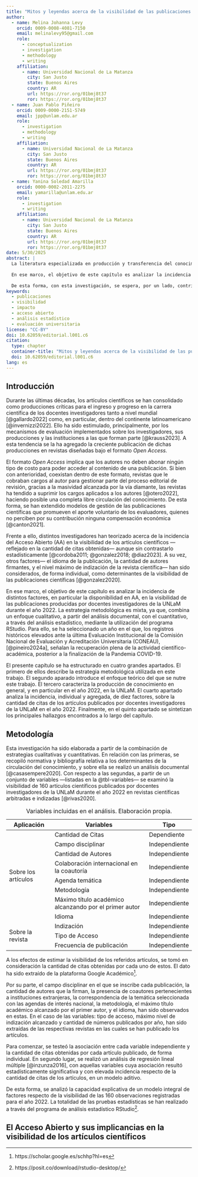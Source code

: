 ```yaml
---
title: "Mitos y leyendas acerca de la visibilidad de las publicaciones periódicas. Un análisis estadístico del impacto de las publicaciones de la Universidad Nacional de La Matanza (UNLaM)"
author:
  - name: Melina Johanna Levy
    orcid: 0009-0008-4081-7150
    email: melinalevy95@gmail.com
    role:
      - conceptualization
      - investigation
      - methodology
      - writing
    affiliation: 
      - name: Universidad Nacional de La Matanza
        city: San Justo
        state: Buenos Aires
        country: AR
        url: https://ror.org/01bmj8t37
        ror: https://ror.org/01bmj8t37
  - name: Juan Pablo Piñeiro
    orcid: 0009-0000-2151-5749
    email: jpp@unlam.edu.ar
    role:
      - investigation
      - methodology
      - writing
    affiliation: 
      - name: Universidad Nacional de La Matanza
        city: San Justo
        state: Buenos Aires
        country: AR
        url: https://ror.org/01bmj8t37
        ror: https://ror.org/01bmj8t37
  - name: Yanina Soledad Amarilla
    orcid: 0000-0002-2011-2275
    email: yamarilla@unlam.edu.ar
    role:
      - investigation
      - writing
    affiliation: 
      - name: Universidad Nacional de La Matanza
        city: San Justo
        state: Buenos Aires
        country: AR
        url: https://ror.org/01bmj8t37
        ror: https://ror.org/01bmj8t37
date: 5/30/2025
abstract: |
  La literatura especializada en producción y transferencia del conocimiento ha indagado sobre el impacto de las publicaciones científicas a través de la visibilidad del conocimiento, a lo largo de las últimas décadas. Como resultado de tales indagaciones teóricas se han promovido supuestos, aún vigentes, acerca de la incidencia del idioma, la indización de las revistas en las cuales se publican las producciones, y el grado de reconocimiento formal e informal que ostentan los autores de las publicaciones; en detrimento de la incidencia que podría tener el hecho de que las publicaciones estén disponibles en Acceso Abierto.
  
  En ese marco, el objetivo de este capítulo es analizar la incidencia de distintos factores, en particular la disponibilidad en Acceso Abierto, en la visibilidad de las publicaciones producidas por docentes investigadores de la Universidad Nacional de La Matanza (UNLaM) durante el año 2022. La estrategia metodológica es mixta, ya que, combina un enfoque cualitativo, a partir del análisis documental, con el cuantitativo, a través del análisis estadístico. De esta forma, se ha seleccionado un año en el que, los registros históricos elevados por la UNLaM en la última Evaluación Institucional, que desarrolla la Comisión Nacional de Evaluación y Acreditación Universitaria (CONEAU)^[Esta agencia es un organismo descentralizado de nivel nacional, creado por la Ley 24.521/95, abarcando una diversidad de funciones: coordinar y realizar evaluaciones externas, acreditar carreras de grado y posgrado, evaluar la consistencia y viabilidad del proyecto institucional requerido para autorizar la creación de una nueva institución universitaria nacional, y, por último, elaborar los informes solicitados para la autorización y reconocimiento definitivo de universidades privadas.], señalan la recuperación plena de actividad científico-académica, posterior a la finalización de la Pandemia COVID-19. Adicionalmente, estas publicaciones aún no se encontraban influidas por el Fondo para Publicaciones y Traducciones de producciones científicas en SCOPUS — HCS 41/2024—, un fondo de financiamiento específicamente destinado a la promoción de artículos publicados en revistas aranceladas, implementado en la UNLaM a partir del año 2024.
  
  De esta forma, con esta investigación, se espera, por un lado, contribuir teóricamente con las discusiones propias del campo académico Ciencia, Tecnología y Sociedad; y, por otro lado, contribuir a la toma de decisiones y formaciones de políticas científicas universitarias, en particular, en el marco de la Secretaría de Ciencia y Tecnología de la Universidad Nacional de La Matanza.
keywords: 
  - publicaciones
  - visibilidad
  - impacto
  - acceso abierto
  - análisis estadístico
  - evaluación universitaria
license: "CC-BY"
doi: 10.62059/editorial.l001.c6
citation:
  type: chapter
  container-title: "Mitos y leyendas acerca de la visibilidad de las publicaciones periódicas. Un análisis estadístico del impacto de las publicaciones de la Universidad Nacional de La Matanza (UNLaM)"
  doi: 10.62059/editorial.l001.c6
lang: es
---
```


\chapterdoi{10.62059/editorial.l001.c6}
\chapterauthors{Melina Johanna Levy$^1$, Juan Pablo Piñeiro$^1$, Yanina Soledad Amarilla$^1$}
\chapteraffiliations{$^1$Universidad Nacional de La Matanza, San Justo, Buenos Aires, Argentina}

## Introducción {.unnumbered}

Durante las últimas décadas, los artículos científicos se han consolidado como producciones críticas para el ingreso y progreso en la carrera científica de los docentes investigadores tanto a nivel mundial [@gallardo2022] como, en particular, dentro del continente latinoamericano [@invernizzi2022]. Ello ha sido estimulado, principalmente, por los mecanismos de evaluación implementados sobre los investigadores, sus producciones y las instituciones a las que forman parte [@krauss2023]. A esta tendencia se la ha agregado la creciente publicación de dichas producciones en revistas diseñadas bajo el formato *Open Access.*

El formato *Open Access* implica que los autores no deben abonar ningún tipo de costo para poder acceder al contenido de una publicación. Si bien con anterioridad, coexistan dentro de este formato, revistas que le cobraban cargos al autor para gestionar parte del proceso editorial de revisión, gracias a la masividad alcanzada por la vía diamante, las revistas ha tendido a suprimir los cargos aplicados a los autores [@otero2022], haciendo posible una completa libre circulación del conocimiento. De esta forma, se han extendido modelos de gestión de las publicaciones científicas que promueven el aporte voluntario de los evaluadores, quienes no perciben por su contribución ninguna compensación económica [@canton2021].

Frente a ello, distintos investigadores han teorizado acerca de la incidencia del Acceso Abierto (AA) en la visibilidad de los artículos científicos — reflejado en la cantidad de citas obtenidas— aunque sin contrastarlo estadísticamente [@cordoba2011; @gonzalez2018; @diaz2023]. A su vez, otros factores— el idioma de la publicación, la cantidad de autores firmantes, y el nivel máximo de indización de la revista científica— han sido considerados, de forma individual, como determinantes de la visibilidad de las publicaciones científicas [@gonzalez2020].

En ese marco, el objetivo de este capítulo es analizar la incidencia de distintos factores, en particular la disponibilidad en AA, en la visibilidad de las publicaciones producidas por docentes investigadores de la UNLaM durante el año 2022. La estrategia metodológica es mixta, ya que, combina un enfoque cualitativo, a partir del análisis documental, con el cuantitativo, a través del análisis estadístico, mediante la utilización del programa RStudio. Para ello, se ha seleccionado un año en el que, los registros históricos elevados ante la última Evaluación Institucional de la Comisión Nacional de Evaluación y Acreditación Universitaria (CONEAU), [@pineiro2024a], señalan la recuperación plena de la actividad científico-académica, posterior a la finalización de la Pandemia COVID-19.

El presente capítulo se ha estructurado en cuatro grandes apartados. El primero de ellos describe la estrategia metodológica utilizada en este trabajo. El segundo aparado introduce el enfoque teórico del que se nutre este trabajo. El tercero caracteriza la producción de conocimiento en general, y en particular en el año 2022, en la UNLaM. El cuarto apartado analiza la incidencia, individual y agregada, de diez factores, sobre la cantidad de citas de los artículos publicados por docentes investigadores de la UNLaM en el año 2022. Finalmente, en el quinto apartado se sintetizan los principales hallazgos encontrados a lo largo del capítulo.

## Metodología

Esta investigación ha sido elaborada a partir de la combinación de estrategias cualitativas y cuantitativas. En relación con las primeras, se recopiló normativa y bibliografía relativa a los determinantes de la circulación del conocimiento, y sobre ella se realizó un análisis documental [@casasempere2020]. Con respecto a las segundas, a partir de un conjunto de variables —listadas en la @tbl-variables— se examinó la visibilidad de 160 artículos científicos publicados por docentes investigadores de la UNLaM durante el año 2022 en revistas científicas arbitradas e indizadas [@rivas2020].

```{=html}
<table id="tbl-variables">
<caption>Variables incluidas en el análisis. Elaboración propia.</caption>
<thead>
<tr>
<th>Aplicación</th>
<th>Variables</th>
<th>Tipo</th>
</tr>
</thead>
<tbody>
<tr>
<td rowspan="8">Sobre los artículos</td>
<td>Cantidad de Citas</td>
<td>Dependiente</td>
</tr>
<tr>
<td>Campo disciplinar</td>
<td>Independiente</td>
</tr>
<tr>
<td>Cantidad de Autores</td>
<td>Independiente</td>
</tr>
<tr>
<td>Colaboración internacional en la coautoría</td>
<td>Independiente</td>
</tr>
<tr>
<td>Agenda temática</td>
<td>Independiente</td>
</tr>
<tr>
<td>Metodología</td>
<td>Independiente</td>
</tr>
<tr>
<td>Máximo título académico alcanzando por el primer autor</td>
<td>Independiente</td>
</tr>
<tr>
<td>Idioma</td>
<td>Independiente</td>
</tr>
<tr>
<td rowspan="3">Sobre la revista</td>
<td>Indización</td>
<td>Independiente</td>
</tr>
<tr>
<td>Tipo de Acceso</td>
<td>Independiente</td>
</tr>
<tr>
<td>Frecuencia de publicación</td>
<td>Independiente</td>
</tr>
</tbody>
</table>

```

A los efectos de estimar la visibilidad de los referidos artículos, se tomó en consideración la cantidad de citas obtenidas por cada uno de estos. El dato ha sido extraído de la plataforma Google Académico^[https://scholar.google.es/schhp?hl=es].

Por su parte, el campo disciplinar en el que se inscribe cada publicación, la cantidad de autores que la firman, la presencia de coautores pertenecientes a instituciones extranjeras, la correspondencia de la temática seleccionada con las agendas de interés nacional, la metodología, el máximo título académico alcanzado por el primer autor, y el idioma, han sido observados en estas. En el caso de las variables: tipo de acceso, máximo nivel de indización alcanzado y cantidad de números publicados por año, han sido extraídas de las respectivas revistas en las cuales se han publicado los artículos.

Para comenzar, se testeó la asociación entre cada variable independiente y la cantidad de citas obtenidas por cada artículo publicado, de forma individual. En segundo lugar, se realizó un análisis de regresión lineal múltiple [@inzunza2016], con aquellas variables cuya asociación resultó estadísticamente significativa y con elevada incidencia respecto de la cantidad de citas de los artículos, en un modelo aditivo.

De esta forma, se analizó la capacidad explicativa de un modelo integral de factores respecto de la visibilidad de las 160 observaciones registradas para el año 2022. La totalidad de las pruebas estadísticas se han realizado a través del programa de análisis estadístico RStudio^[https://posit.co/download/rstudio-desktop/].

## El Acceso Abierto y sus implicancias en la visibilidad de los artículos científicos